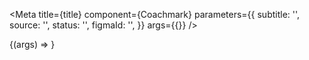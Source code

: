 

<Meta
  title={title}
  component={Coachmark}
  parameters={{
    subtitle: '',
    source: '',
    status: '',
    figmaId: '',
  }}
  args={{}}
/>

<Canvas>
  <Story name="Coachmark">{(args) => <Coachmark {...args} />}</Story>
</Canvas>

<PropsTable story="Coachmark" />
